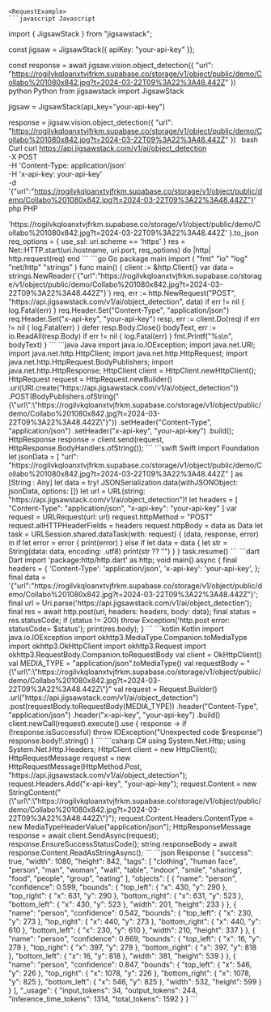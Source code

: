 
    <RequestExample>
    ```javascript Javascript
import { JigsawStack } from "jigsawstack";

const jigsaw = JigsawStack({ apiKey: "your-api-key" });

const response = await jigsaw.vision.object_detection({
      "url": "https://rogilvkqloanxtvjfrkm.supabase.co/storage/v1/object/public/demo/Collabo%201080x842.jpg?t=2024-03-22T09%3A22%3A48.442Z"
})
    ```
    ```python Python
from jigsawstack import JigsawStack

jigsaw = JigsawStack(api_key="your-api-key")

response = jigsaw.vision.object_detection({
      "url": "https://rogilvkqloanxtvjfrkm.supabase.co/storage/v1/object/public/demo/Collabo%201080x842.jpg?t=2024-03-22T09%3A22%3A48.442Z"
})
    ```
    ```bash Curl
curl https://api.jigsawstack.com/v1/ai/object_detection \
 -X POST \
 -H 'Content-Type: application/json' \
 -H 'x-api-key: your-api-key' \
 -d '{"url":"https://rogilvkqloanxtvjfrkm.supabase.co/storage/v1/object/public/demo/Collabo%201080x842.jpg?t=2024-03-22T09%3A22%3A48.442Z"}'
    ```
    ```php PHP
<?php
$ch = curl_init();
curl_setopt($ch, CURLOPT_URL, 'https://api.jigsawstack.com/v1/ai/object_detection');
curl_setopt($ch, CURLOPT_RETURNTRANSFER, true);
curl_setopt($ch, CURLOPT_CUSTOMREQUEST, 'POST');
curl_setopt($ch, CURLOPT_HTTPHEADER, [
    'Content-Type: application/json',
    'x-api-key: your-api-key',
]);
curl_setopt($ch, CURLOPT_POSTFIELDS, '{"url":"https://rogilvkqloanxtvjfrkm.supabase.co/storage/v1/object/public/demo/Collabo%201080x842.jpg?t=2024-03-22T09%3A22%3A48.442Z"}');

$response = curl_exec($ch);

curl_close($ch);

    ```
    ```ruby Ruby
require 'net/http'
require 'json'

uri = URI('https://api.jigsawstack.com/v1/ai/object_detection')
req = Net::HTTP::Post.new(uri)
req.content_type = 'application/json'
req['x-api-key'] = 'your-api-key'

req.body = {
  'url' => 'https://rogilvkqloanxtvjfrkm.supabase.co/storage/v1/object/public/demo/Collabo%201080x842.jpg?t=2024-03-22T09%3A22%3A48.442Z'
}.to_json

req_options = {
  use_ssl: uri.scheme == 'https'
}
res = Net::HTTP.start(uri.hostname, uri.port, req_options) do |http|
  http.request(req)
end

    ```
    ```go Go
package main

import (
	"fmt"
	"io"
	"log"
	"net/http"
	"strings"
)

func main() {
	client := &http.Client{}
	var data = strings.NewReader(`{"url":"https://rogilvkqloanxtvjfrkm.supabase.co/storage/v1/object/public/demo/Collabo%201080x842.jpg?t=2024-03-22T09%3A22%3A48.442Z"}`)
	req, err := http.NewRequest("POST", "https://api.jigsawstack.com/v1/ai/object_detection", data)
	if err != nil {
		log.Fatal(err)
	}
	req.Header.Set("Content-Type", "application/json")
	req.Header.Set("x-api-key", "your-api-key")
	resp, err := client.Do(req)
	if err != nil {
		log.Fatal(err)
	}
	defer resp.Body.Close()
	bodyText, err := io.ReadAll(resp.Body)
	if err != nil {
		log.Fatal(err)
	}
	fmt.Printf("%s\n", bodyText)
}

    ```
    ```java Java
import java.io.IOException;
import java.net.URI;
import java.net.http.HttpClient;
import java.net.http.HttpRequest;
import java.net.http.HttpRequest.BodyPublishers;
import java.net.http.HttpResponse;

HttpClient client = HttpClient.newHttpClient();

HttpRequest request = HttpRequest.newBuilder()
    .uri(URI.create("https://api.jigsawstack.com/v1/ai/object_detection"))
    .POST(BodyPublishers.ofString("{\"url\":\"https://rogilvkqloanxtvjfrkm.supabase.co/storage/v1/object/public/demo/Collabo%201080x842.jpg?t=2024-03-22T09%3A22%3A48.442Z\"}"))
    .setHeader("Content-Type", "application/json")
    .setHeader("x-api-key", "your-api-key")
    .build();

HttpResponse<String> response = client.send(request, HttpResponse.BodyHandlers.ofString());

    ```
    ```swift Swift
import Foundation

let jsonData = [
    "url": "https://rogilvkqloanxtvjfrkm.supabase.co/storage/v1/object/public/demo/Collabo%201080x842.jpg?t=2024-03-22T09%3A22%3A48.442Z"
] as [String : Any]
let data = try! JSONSerialization.data(withJSONObject: jsonData, options: [])

let url = URL(string: "https://api.jigsawstack.com/v1/ai/object_detection")!
let headers = [
    "Content-Type": "application/json",
    "x-api-key": "your-api-key"
]

var request = URLRequest(url: url)
request.httpMethod = "POST"
request.allHTTPHeaderFields = headers
request.httpBody = data as Data

let task = URLSession.shared.dataTask(with: request) { (data, response, error) in
    if let error = error {
        print(error)
    } else if let data = data {
        let str = String(data: data, encoding: .utf8)
        print(str ?? "")
    }
}

task.resume()

    ```
    ```dart Dart
import 'package:http/http.dart' as http;

void main() async {
  final headers = {
    'Content-Type': 'application/json',
    'x-api-key': 'your-api-key',
  };

  final data = '{"url":"https://rogilvkqloanxtvjfrkm.supabase.co/storage/v1/object/public/demo/Collabo%201080x842.jpg?t=2024-03-22T09%3A22%3A48.442Z"}';

  final url = Uri.parse('https://api.jigsawstack.com/v1/ai/object_detection');

  final res = await http.post(url, headers: headers, body: data);
  final status = res.statusCode;
  if (status != 200) throw Exception('http.post error: statusCode= $status');

  print(res.body);
}

    ```
    ```kotlin Kotlin
import java.io.IOException
import okhttp3.MediaType.Companion.toMediaType
import okhttp3.OkHttpClient
import okhttp3.Request
import okhttp3.RequestBody.Companion.toRequestBody

val client = OkHttpClient()

val MEDIA_TYPE = "application/json".toMediaType()

val requestBody = "{\"url\":\"https://rogilvkqloanxtvjfrkm.supabase.co/storage/v1/object/public/demo/Collabo%201080x842.jpg?t=2024-03-22T09%3A22%3A48.442Z\"}"

val request = Request.Builder()
  .url("https://api.jigsawstack.com/v1/ai/object_detection")
  .post(requestBody.toRequestBody(MEDIA_TYPE))
  .header("Content-Type", "application/json")
  .header("x-api-key", "your-api-key")
  .build()

client.newCall(request).execute().use { response ->
  if (!response.isSuccessful) throw IOException("Unexpected code $response")
  response.body!!.string()
}

    ```
    ```csharp C#
using System.Net.Http;
using System.Net.Http.Headers;

HttpClient client = new HttpClient();

HttpRequestMessage request = new HttpRequestMessage(HttpMethod.Post, "https://api.jigsawstack.com/v1/ai/object_detection");

request.Headers.Add("x-api-key", "your-api-key");

request.Content = new StringContent("{\"url\":\"https://rogilvkqloanxtvjfrkm.supabase.co/storage/v1/object/public/demo/Collabo%201080x842.jpg?t=2024-03-22T09%3A22%3A48.442Z\"}");
request.Content.Headers.ContentType = new MediaTypeHeaderValue("application/json");

HttpResponseMessage response = await client.SendAsync(request);
response.EnsureSuccessStatusCode();
string responseBody = await response.Content.ReadAsStringAsync();

    ```
    </RequestExample>
    <ResponseExample>
    ```json Response
{
      "success": true,
      "width": 1080,
      "height": 842,
      "tags": [
            "clothing",
            "human face",
            "person",
            "man",
            "woman",
            "wall",
            "table",
            "indoor",
            "smile",
            "sharing",
            "food",
            "people",
            "group",
            "eating"
      ],
      "objects": [
            {
                  "name": "person",
                  "confidence": 0.599,
                  "bounds": {
                        "top_left": {
                              "x": 430,
                              "y": 290
                        },
                        "top_right": {
                              "x": 631,
                              "y": 290
                        },
                        "bottom_right": {
                              "x": 631,
                              "y": 523
                        },
                        "bottom_left": {
                              "x": 430,
                              "y": 523
                        },
                        "width": 201,
                        "height": 233
                  }
            },
            {
                  "name": "person",
                  "confidence": 0.542,
                  "bounds": {
                        "top_left": {
                              "x": 230,
                              "y": 273
                        },
                        "top_right": {
                              "x": 440,
                              "y": 273
                        },
                        "bottom_right": {
                              "x": 440,
                              "y": 610
                        },
                        "bottom_left": {
                              "x": 230,
                              "y": 610
                        },
                        "width": 210,
                        "height": 337
                  }
            },
            {
                  "name": "person",
                  "confidence": 0.869,
                  "bounds": {
                        "top_left": {
                              "x": 16,
                              "y": 279
                        },
                        "top_right": {
                              "x": 397,
                              "y": 279
                        },
                        "bottom_right": {
                              "x": 397,
                              "y": 818
                        },
                        "bottom_left": {
                              "x": 16,
                              "y": 818
                        },
                        "width": 381,
                        "height": 539
                  }
            },
            {
                  "name": "person",
                  "confidence": 0.847,
                  "bounds": {
                        "top_left": {
                              "x": 546,
                              "y": 226
                        },
                        "top_right": {
                              "x": 1078,
                              "y": 226
                        },
                        "bottom_right": {
                              "x": 1078,
                              "y": 825
                        },
                        "bottom_left": {
                              "x": 546,
                              "y": 825
                        },
                        "width": 532,
                        "height": 599
                  }
            }
      ],
      "_usage": {
            "input_tokens": 34,
            "output_tokens": 244,
            "inference_time_tokens": 1314,
            "total_tokens": 1592
      }
}
    ```
    </ResponseExample>
    
    